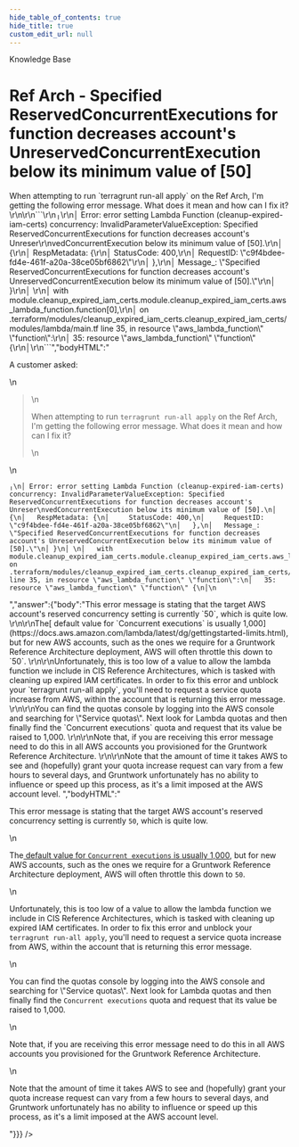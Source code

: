 ```yaml
---
hide_table_of_contents: true
hide_title: true
custom_edit_url: null
---
```



<head>
  <link rel="canonical" href="https://github.com/tnn-tnn-tnn-tnn-tnn-gruntwork-io/knowledge-base/discussions/215" />
</head>

<CenterLayout>
<span className="searchCategory">Knowledge Base</span>
<h1>Ref Arch - Specified ReservedConcurrentExecutions for function decreases account&apos;s UnreservedConcurrentExecution below its minimum value of [50]</h1>
<GitHub discussion={{"id":"D_kwDOF8slf84AO23D","number":215,"author":{"login":"zackproser"},"title":"Ref Arch - Specified ReservedConcurrentExecutions for function decreases account's UnreservedConcurrentExecution below its minimum value of [50]","body":"A customer asked: \r\n> When attempting to run `terragrunt run-all apply` on the Ref Arch, I'm getting the following error message. What does it mean and how can I fix it? \r\n\r\n```\r\n╷\r\n│ Error: error setting Lambda Function (cleanup-expired-iam-certs) concurrency: InvalidParameterValueException: Specified ReservedConcurrentExecutions for function decreases account's Unreser\r\nvedConcurrentExecution below its minimum value of [50].\r\n│ {\r\n│   RespMetadata: {\r\n│     StatusCode: 400,\r\n│     RequestID: \"c9f4bdee-fd4e-461f-a20a-38ce05bf6862\"\r\n│   },\r\n│   Message_: \"Specified ReservedConcurrentExecutions for function decreases account's UnreservedConcurrentExecution below its minimum value of [50].\"\r\n│ }\r\n│ \r\n│   with module.cleanup_expired_iam_certs.module.cleanup_expired_iam_certs.aws_lambda_function.function[0],\r\n│   on .terraform/modules/cleanup_expired_iam_certs.cleanup_expired_iam_certs/modules/lambda/main.tf line 35, in resource \"aws_lambda_function\" \"function\":\r\n│   35: resource \"aws_lambda_function\" \"function\" {\r\n│\r\n```","bodyHTML":"<p dir=\"auto\">A customer asked:</p>\n<blockquote>\n<p dir=\"auto\">When attempting to run <code class=\"notranslate\">terragrunt run-all apply</code> on the Ref Arch, I'm getting the following error message. What does it mean and how can I fix it?</p>\n</blockquote>\n<div class=\"snippet-clipboard-content notranslate position-relative overflow-auto\" data-snippet-clipboard-copy-content=\"╷\n│ Error: error setting Lambda Function (cleanup-expired-iam-certs) concurrency: InvalidParameterValueException: Specified ReservedConcurrentExecutions for function decreases account's Unreser\nvedConcurrentExecution below its minimum value of [50].\n│ {\n│   RespMetadata: {\n│     StatusCode: 400,\n│     RequestID: &quot;c9f4bdee-fd4e-461f-a20a-38ce05bf6862&quot;\n│   },\n│   Message_: &quot;Specified ReservedConcurrentExecutions for function decreases account's UnreservedConcurrentExecution below its minimum value of [50].&quot;\n│ }\n│ \n│   with module.cleanup_expired_iam_certs.module.cleanup_expired_iam_certs.aws_lambda_function.function[0],\n│   on .terraform/modules/cleanup_expired_iam_certs.cleanup_expired_iam_certs/modules/lambda/main.tf line 35, in resource &quot;aws_lambda_function&quot; &quot;function&quot;:\n│   35: resource &quot;aws_lambda_function&quot; &quot;function&quot; {\n│\"><pre class=\"notranslate\"><code class=\"notranslate\">╷\n│ Error: error setting Lambda Function (cleanup-expired-iam-certs) concurrency: InvalidParameterValueException: Specified ReservedConcurrentExecutions for function decreases account's Unreser\nvedConcurrentExecution below its minimum value of [50].\n│ {\n│   RespMetadata: {\n│     StatusCode: 400,\n│     RequestID: \"c9f4bdee-fd4e-461f-a20a-38ce05bf6862\"\n│   },\n│   Message_: \"Specified ReservedConcurrentExecutions for function decreases account's UnreservedConcurrentExecution below its minimum value of [50].\"\n│ }\n│ \n│   with module.cleanup_expired_iam_certs.module.cleanup_expired_iam_certs.aws_lambda_function.function[0],\n│   on .terraform/modules/cleanup_expired_iam_certs.cleanup_expired_iam_certs/modules/lambda/main.tf line 35, in resource \"aws_lambda_function\" \"function\":\n│   35: resource \"aws_lambda_function\" \"function\" {\n│\n</code></pre></div>","answer":{"body":"This error message is stating that the target AWS account's reserved concurrency setting is currently `50`, which is quite low. \r\n\r\nThe[ default value for `Concurrent executions` is usually 1,000](https://docs.aws.amazon.com/lambda/latest/dg/gettingstarted-limits.html), but for new AWS accounts, such as the ones we require for a Gruntwork Reference Architecture deployment, AWS will often throttle this down to `50`. \r\n\r\nUnfortunately, this is too low of a value to allow the lambda function we include in CIS Reference Architectures, which is tasked with cleaning up expired IAM certificates. In order to fix this error and unblock your `terragrunt run-all apply`, you'll need to request a service quota increase from AWS, within the account that is returning this error message. \r\n\r\nYou can find the quotas console by logging into the AWS console and searching for \"Service quotas\". Next look for Lambda quotas and then finally find the `Concurrent executions` quota and request that its value be raised to 1,000. \r\n\r\nNote that, if you are receiving this error message need to do this in all AWS accounts you provisioned for the Gruntwork Reference Architecture. \r\n\r\nNote that the amount of time it takes AWS to see and (hopefully) grant your quota increase request can vary from a few hours to several days, and Gruntwork unfortunately has no ability to influence or speed up this process, as it's a limit imposed at the AWS account level. ","bodyHTML":"<p dir=\"auto\">This error message is stating that the target AWS account's reserved concurrency setting is currently <code class=\"notranslate\">50</code>, which is quite low.</p>\n<p dir=\"auto\">The<a href=\"https://docs.aws.amazon.com/lambda/latest/dg/gettingstarted-limits.html\" rel=\"nofollow\"> default value for <code class=\"notranslate\">Concurrent executions</code> is usually 1,000</a>, but for new AWS accounts, such as the ones we require for a Gruntwork Reference Architecture deployment, AWS will often throttle this down to <code class=\"notranslate\">50</code>.</p>\n<p dir=\"auto\">Unfortunately, this is too low of a value to allow the lambda function we include in CIS Reference Architectures, which is tasked with cleaning up expired IAM certificates. In order to fix this error and unblock your <code class=\"notranslate\">terragrunt run-all apply</code>, you'll need to request a service quota increase from AWS, within the account that is returning this error message.</p>\n<p dir=\"auto\">You can find the quotas console by logging into the AWS console and searching for \"Service quotas\". Next look for Lambda quotas and then finally find the <code class=\"notranslate\">Concurrent executions</code> quota and request that its value be raised to 1,000.</p>\n<p dir=\"auto\">Note that, if you are receiving this error message need to do this in all AWS accounts you provisioned for the Gruntwork Reference Architecture.</p>\n<p dir=\"auto\">Note that the amount of time it takes AWS to see and (hopefully) grant your quota increase request can vary from a few hours to several days, and Gruntwork unfortunately has no ability to influence or speed up this process, as it's a limit imposed at the AWS account level.</p>"}}} />

</CenterLayout>
  

<!-- ##DOCS-SOURCER-START
{
  "sourcePlugin": "github-discussions",
  "hash": "7943b9d2111e565cbcd001979d098dbb"
}
##DOCS-SOURCER-END -->
